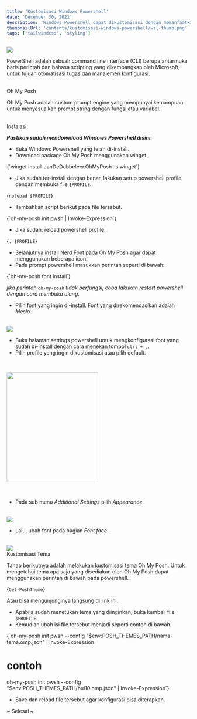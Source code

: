 ```yaml
---
title: 'Kustomisasi Windows Powershell'
date: 'December 30, 2021'
description: 'Windows Powershell dapat dikustomisasi dengan memanfaatkan profil.'
thumbnailUrl: 'contents/kustomisasi-windows-powershell/wsl-thumb.png'
tags: ['tailwindcss', 'styling']
---
```


<img src="/images/contents/kustomisasi-windows-powershell/wsl-thumb.png" />

<br />

<p>
  PowerShell adalah sebuah command line interface (CLI) berupa antarmuka baris
  perintah dan bahasa scripting yang dikembangkan oleh Microsoft, untuk tujuan
  otomatisasi tugas dan manajemen konfigurasi.
</p>

<br />

<CustomHeading fs="22" mb="4">
  Oh My Posh
</CustomHeading>

<p>
  Oh My Posh adalah custom prompt engine yang mempunyai kemampuan untuk
  menyesuaikan prompt string dengan fungsi atau variabel.
</p>

<br />

<CustomHeading fs="18" mb="4">
  Instalasi
</CustomHeading>

**_Pastikan sudah mendownload Windows Powershell <Link href="https://learn.microsoft.com/en-us/powershell/scripting/install/installing-powershell-on-windows?view=powershell-7.3#installing-the-msi-package" target="_blank">
disini.</Link>_**

- Buka Windows Powershell yang telah di-install.
- Download package Oh My Posh menggunakan winget.

<SyntaxHighlighter language="bash">
  {`winget install JanDeDobbeleer.OhMyPosh -s winget`}
</SyntaxHighlighter>

- Jika sudah ter-install dengan benar, lakukan setup powershell profile dengan membuka file `$PROFILE`.

<SyntaxHighlighter language="bash">{`notepad $PROFILE`}</SyntaxHighlighter>

- Tambahkan script berikut pada file tersebut.

<SyntaxHighlighter language="bash">
  {`oh-my-posh init pwsh | Invoke-Expression`}
</SyntaxHighlighter>

- Jika sudah, reload powershell profile.

<SyntaxHighlighter language="bash">{`. $PROFILE`}</SyntaxHighlighter>

- Selanjutnya install Nerd Font pada Oh My Posh agar dapat menggunakan beberapa icon.
- Pada prompt powershell masukkan perintah seperti di bawah:

<SyntaxHighlighter language="bash">
  {`oh-my-posh font install`}
</SyntaxHighlighter>

_jika perintah `oh-my-posh` tidak berfungsi, coba lakukan restart powershell dengan cara membuka ulang._

- Pilih font yang ingin di-install. Font yang direkomendasikan adalah _Meslo_.

<br />

<img src="/images/contents/kustomisasi-windows-powershell/choose-font.png" />

<br />

- Buka halaman settings powershell untuk mengkonfigurasi font yang sudah di-install dengan cara menekan tombol `ctrl + ,`.
- Pilih profile yang ingin dikustomisasi atau pilih default.

<br />

<img
  src="/images/contents/kustomisasi-windows-powershell/font-config.png"
  height="300"
  width="250"
/>

<br />

- Pada sub menu _Additional Settings_ pilih _Appearance_.

<br />

<img src="/images/contents/kustomisasi-windows-powershell/font-config-2.png" />

<br />

- Lalu, ubah font pada bagian _Font face_.

<br />

<img src="/images/contents/kustomisasi-windows-powershell/font-config-3.png" />

<br />

<CustomHeading fs="18" mb="4">
  Kustomisasi Tema
</CustomHeading>

<p>
  Tahap berikutnya adalah melakukan kustomisasi tema Oh My Posh. Untuk
  mengetahui tema apa saja yang disediakan oleh Oh My Posh dapat menggunakan
  perintah di bawah pada powershell.
</p>

<SyntaxHighlighter language="bash">{`Get-PoshTheme`}</SyntaxHighlighter>

Atau bisa mengunjunginya langsung di link <Link href="https://ohmyposh.dev/docs/themes" target="_blank">ini.</Link>

- Apabila sudah menetukan tema yang diinginkan, buka kembali file `$PROFILE`.
- Kemudian ubah isi file tersebut menjadi seperti contoh di bawah.

<SyntaxHighlighter language="bash">
  {`oh-my-posh init pwsh --config "$env:POSH_THEMES_PATH/nama-tema.omp.json" | Invoke-Expression

# contoh

oh-my-posh init pwsh --config "$env:POSH_THEMES_PATH/hul10.omp.json" | Invoke-Expression`}

</SyntaxHighlighter>

- Save dan reload file tersebut agar konfigurasi bisa diterapkan.

~ Selesai ~
